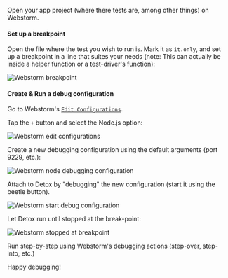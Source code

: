 Open your app project (where there tests are, among other things) on Webstorm.

#### Set up a breakpoint

Open the file where the test you wish to run is. Mark it as `it.only`, and set up a breakpoint in a line that suites your needs (note: This can actually be inside a helper function or a test-driver's function):

![Webstorm breakpoint](../../img/webstorm/breakpoint.png)

#### Create & Run a debug configuration

Go to Webstorm's [`Edit Configurations`](https://www.jetbrains.com/help/webstorm/run-debug-configuration.html).

Tap the `+` button and select the Node.js option:

![Webstorm edit configurations](../../img/webstorm/new-configuration.png)

Create a new debugging configuration using the default arguments (port 9229, etc.):

![Webstorm node debugging configuration](../../img/webstorm/node-debug-configuration.png)

Attach to Detox by "debugging" the new configuration (start it using the beetle button).

![Webstorm start debug configuration](../../img/webstorm/run-debug-configuration.png)

Let Detox run until stopped at the break-point:

![Webstorm stopped at breakpoint](../../img/webstorm/stopped-at-breakpoint.png)

Run step-by-step using Webstorm's debugging actions (step-over, step-into, etc.)

Happy debugging!
